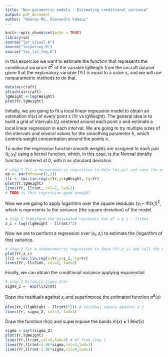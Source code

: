 ```yaml
---
title: "Non-parametric models - Estimating conditional variance"
output: pdf_document
author: "Haoran Mo, Alexandra Yamaui"
---
```


```r
knitr::opts_chunk$set(echo = TRUE)
library(sm)
source("lpr_visual.R")
source("locpolreg.R")
source("loc_lin_reg.R")
```

In this excercise we want to estimate the function that represents the conditional variance $\sigma^2$ of the variable lgWeigth from the aircraft dataset given that the explanatory variable (Yr) is equal to a value x, and we will use nonparametric methods to do that.

```r
data(aircraft)
attach(aircraft)
lgWeight <-log(Weight)
plot(Yr,lgWeight)
```


Initially, we are going to fit a local linear regression model to obtain an estimation $\hat{m}(x)$ of every point $x$ (Yr vs lgWeight). The general idea is to build a grid of intervals ($t_i$) centered around each point $x$ and estimate a local linear regression in each interval. We are going to try multiple sizes of the intervals and several values for the smoothing parameter $h$, which controls weight concentration around the points $x$.

To make the regression function smooth weights are assigned to each pair $(t_i,y_1)$ using a kernel function, which, in this case, is the Normal density function centered at 0, with $h$ as standard deviation.
```r
# step 1 Fit a nonparametric regression to data (xi,yi) and save the estimated values mˆ (xi).
op <- par(mfrow=c(1,1))
llr <- loc.lin.reg(x=Yr,y=lgWeight, tg=Yr)
plot(Yr,lgWeight)
lines(Yr, llr$mt, col=2, lwd=2)
# TODO is this regression good enough?
```

Now we are going to apply logarithm over the square residuals $(y_i - \hat{m}(x_i))^2$, which is represents to the variance (the square deviation) of the model.
```r
# step 2 Transform the estimated residuals hat.e? = y_i - llr$mt
z_i = log((lgWeight - llr$mt)^2)
```

Now we are to perform a regression over $(x_i,z_i)$ to estimate the (logarithm of the) variance.

```r
# step 3 Fit a nonparametric regression to data (Yr,z_i) and call the estimated function qˆ(x).
plot(Yr,z_i)
llr2 <-loc.lin.reg(x=Yr,y=z_i, tg=Yr)
lines(Yr, llr2$mt, col=2, lwd=2)
```

Finally, we can obtain the conditional variance applying exponential

```r
# step 4 Estimate sigma_2(x)
sigma_2 =  exp(llr2$mt)
```

Draw the residuals against $x_i$ and superimpose the estimated function $\hat{\sigma}^2(x)$
```r
plot(Yr,((lgWeight - llr$mt)^2)) # residual square against x_i
lines(Yr, sigma_2, col=3, lwd=3)

```
Draw the function $\hat{m}(x)$ and superimpose the bands $\hat{m}(x) ± 1.96\hat{\sigma}(x)$
```r
sigma = sqrt(sigma_2)
plot(Yr,lgWeight)
lines(Yr,llr$mt,col=3,lwd=3) # mt from step 1
lines(Yr,llr$mt+1.96*sigma,col=4,lwd=1)
lines(Yr,llr$mt-1.96*sigma,col=4,lwd=1)

```